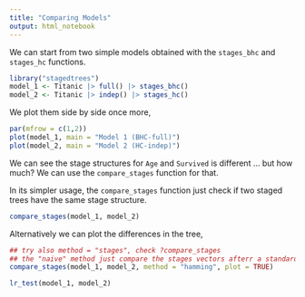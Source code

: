 ```yaml
---
title: "Comparing Models"
output: html_notebook
---
```



We can start from two simple models obtained with 
the `stages_bhc` and `stages_hc` functions. 

```r
library("stagedtrees")
model_1 <- Titanic |> full() |> stages_bhc()
model_2 <- Titanic |> indep() |> stages_hc()
```

We plot them side by side once more, 

```r
par(mfrow = c(1,2))
plot(model_1, main = "Model 1 (BHC-full)")
plot(model_2, main = "Model 2 (HC-indep)")
```

We can see the stage structures for `Age` and `Survived` is 
different ... but how much? 
We can use the `compare_stages` function for that.

In its simpler usage, the `compare_stages` function just check 
if two staged trees have the same stage structure. 

```r
compare_stages(model_1, model_2)
```

Alternatively we can plot the differences in the tree, 
```r
## try also method = "stages", check ?compare_stages
## the "naive" method just compare the stages vectors afterr a standard renaming 
compare_stages(model_1, model_2, method = "hamming", plot = TRUE)
```


```r
lr_test(model_1, model_2)
```



